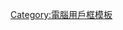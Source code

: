 {{Userbox-level
| border-c = #c0c8ff
| id-c     = #c0c8ff
| id-s     = 12
| info-c   = #f0f8ff
| info-s   = 10
| level = 1
| id = [[個人電腦|PC]]
| info = [[:Category:并不精于电脑技术的维基人|此用户]]只能在图形界面下使用现成的软件，对计算机基础知识一点也不掌握。
| usercategory= {{usercategory|并不精于电脑技术的维基人|{{BASEPAGENAME}}}}
| nocat = {{{nocat|}}}
}}<noinclude>
[[Category:電腦用戶框模板]]
</noinclude>